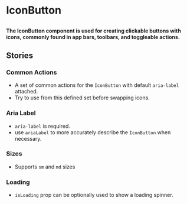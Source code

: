 
# IconButton

##

<h4>
  The IconButton component is used for creating clickable buttons with icons, commonly found in app bars, toolbars, and toggleable actions.
</h4>

<Canvas of={ComponentStories.CommonActions} />

<ArgTypes of={IconButton} />


## Stories

### Common Actions
- A set of common actions for the `IconButton` with default `aria-label` attached.
- Try to use from this defined set before swapping icons.

<Canvas of={ComponentStories.CommonActions} />

### Aria Label
- `aria-label` is required.
- use `ariaLabel` to more accurately describe the `IconButton` when necessary.

<Canvas of={ComponentStories.AriaLabel} />

### Sizes
- Supports `sm` and `md` sizes

<Canvas of={ComponentStories.Sizes} />

### Loading
- `isLoading` prop can be optionally used to show a loading spinner.

<Canvas of={ComponentStories.Loading} />
